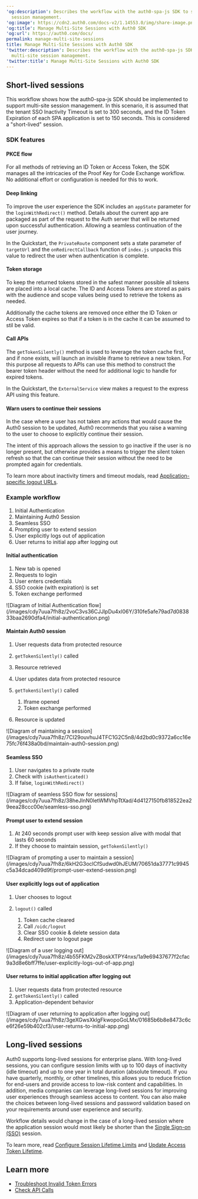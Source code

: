 ---
'og:description': Describes the workflow with the auth0-spa-js SDK to support multi-site
  session management.
'og:image': https://cdn2.auth0.com/docs-v2/1.14553.0/img/share-image.png
'og:title': Manage Multi-Site Sessions with Auth0 SDK
'og:url': https://auth0.com/docs/
permalink: manage-multi-site-sessions
title: Manage Multi-Site Sessions with Auth0 SDK
'twitter:description': Describes the workflow with the auth0-spa-js SDK to support
  multi-site session management.
'twitter:title': Manage Multi-Site Sessions with Auth0 SDK
---
## Short-lived sessions

This workflow shows how the auth0-spa-js SDK should be implemented to support multi-site session management. In this scenario, it is assumed that the tenant <Tooltip tip="Single Sign-On (SSO): Service that, after a user logs into one applicaton, automatically logs that user in to other applications." cta="View Glossary" href="/docs/glossary?term=SSO">SSO</Tooltip> Inactivity Timeout is set to 300 seconds, and the <Tooltip tip="ID Token: Credential meant for the client itself, rather than for accessing a resource." cta="View Glossary" href="/docs/glossary?term=ID+Token">ID Token</Tooltip> Expiration of each SPA application is set to 150 seconds. This is considered a "short-lived" session.

### SDK features

#### PKCE flow

For all methods of retrieving an ID Token or <Tooltip tip="Access Token: Authorization credential, in the form of an opaque string or JWT, used to access an API." cta="View Glossary" href="/docs/glossary?term=Access+Token">Access Token</Tooltip>, the SDK manages all the intricacies of the Proof Key for Code Exchange workflow. No additional effort or configuration is needed for this to work.

#### Deep linking

To improve the user experience the SDK includes an `appState` parameter for the `loginWithRedirect()` method. Details about the current app are packaged as part of the request to the Auth server that will be returned upon successful authentication. Allowing a seamless continuation of the user journey.

In the Quickstart, the `PrivateRoute` component sets a state parameter of `targetUrl` and the `onRedirectCallback` function of `index.js` unpacks this value to redirect the user when authentication is complete.

#### Token storage

To keep the returned tokens stored in the safest manner possible all tokens are placed into a local cache. The ID and Access Tokens are stored as pairs with the <Tooltip tip="Audience: Unique identifier of the audience for an issued token. Named aud in a token, its value contains the ID of either an application (Client ID) for an ID Token or an API (API Identifier) for an Access Token." cta="View Glossary" href="/docs/glossary?term=audience">audience</Tooltip> and scope values being used to retrieve the tokens as needed.

Additionally the cache tokens are removed once either the ID Token or Access Token expires so that if a token is in the cache it can be assumed to stil be valid.

#### Call APIs

The `getTokenSilently()` method is used to leverage the token cache first, and if none exists, will launch an invisible iframe to retrieve a new token. For this purpose all requests to APIs can use this method to construct the bearer token header without the need for additional logic to handle for expired tokens.

In the Quickstart, the `ExternalService` view makes a request to the express API using this feature.

#### Warn users to continue their sessions

In the case where a user has not taken any actions that would cause the Auth0 session to be updated, Auth0 recommends that you raise a warning to the user to choose to explicitly continue their session.

The intent of this approach allows the session to go inactive if the user is no longer present, but otherwise provides a means to trigger the silent token refresh so that the can continue their session without the need to be prompted again for credentials.

To learn more about inactivity timers and timeout modals, read [Application-specific logout URLs](/docs/manage-users/sessions/configure-session-lifetime-settings).

### Example workflow

1. Initial Authentication
2. Maintaining Auth0 Session
3. Seamless SSO
4. Prompting user to extend session
5. User explicitly logs out of application
6. User returns to initial app after logging out

#### Initial authentication

1. New tab is opened
2. Requests to login
3. User enters credentials
4. SSO cookie (with expiration) is set
5. Token exchange performed

<Frame>![Diagram of Initial Authentication flow](/images/cdy7uua7fh8z/2voC3vs36CJJlpDu4xl06Y/310fe5afe79ad7d083833baa2690dfa4/initial-authentication.png)</Frame>

#### Maintain Auth0 session

1. User requests data from protected resource
2. `getTokenSilently()` called
3. Resource retrieved
4. User updates data from protected resource
5. `getTokenSilently()` called

   1. Iframe opened
   2. Token exchange performed
6. Resource is updated

<Frame>![Diagram of maintaining a session](/images/cdy7uua7fh8z/7CI29ouvhuJ4TFC1G2C5n8/4d2bd0c9372a6cc16e75fc76f438a0bd/maintain-auth0-session.png)</Frame>

#### Seamless SSO

1. User navigates to a private route
2. Check with `isAuthenticated()`
3. If false, `loginWithRedirect()`

<Frame>![Diagram of seamless SSO flow for sessions](/images/cdy7uua7fh8z/38heJlnN0letWMVhpTtXad/4d4127150fb818522ea29eea28ccc00e/seamless-sso.png)</Frame>

#### Prompt user to extend session

1. At 240 seconds prompt user with keep session alive with modal that lasts 60 seconds
2. If they choose to maintain session, `getTokenSilently()`

<Frame>![Diagram of prompting a user to maintain a session](/images/cdy7uua7fh8z/6kH2G3oclCfSudwd0hJEUM/70651da37771c9945c5a34dcad409d9f/prompt-user-extend-session.png)</Frame>

#### User explicitly logs out of application

1. User chooses to logout
2. `logout()` called

   1. Token cache cleared
   2. Call `/oidc/logout`
   3. Clear SSO cookie & delete session data
   4. Redirect user to logout page

<Frame>![Diagram of a user logging out](/images/cdy7uua7fh8z/4b55FKM2vZBoskXTPY4nxs/1a9e69437677f2cfac9a3d8e6bff7ffe/user-explicitly-logs-out-of-app.png)</Frame>

#### User returns to initial application after logging out

1. User requests data from protected resource
2. `getTokenSilently()` called
3. Application-dependent behavior

<Frame>![Diagram of user returning to application after logging out](/images/cdy7uua7fh8z/3geXGwsXkIgFkwopoGoLMx/01685b6b8e8473c6ce6f26e59b402cf3/user-returns-to-initial-app.png)</Frame>

## Long-lived sessions

Auth0 supports long-lived sessions for enterprise plans. With long-lived sessions, you can configure session limits with up to 100 days of inactivity (idle timeout) and up to one year in total duration (absolute timeout). If you have quarterly, monthly, or other timelines, this allows you to reduce friction for end-users and provide access to low-risk content and capabilities. In addition, media companies can leverage long-lived sessions for improving user experiences through seamless access to content. You can also make the choices between long-lived sessions and password validation based on your requirements around user experience and security.

Workflow details would change in the case of a long-lived session where the application session would most likely be shorter than the [Single Sign-on (SSO)](/docs/authenticate/single-sign-on) session.

To learn more, read [Configure Session Lifetime Limits](/docs/manage-users/sessions/configure-session-lifetime-settings) and [Update Access Token Lifetime](/docs/secure/tokens/access-tokens/update-access-token-lifetime).

##

## Learn more

* [Troubleshoot Invalid Token Errors](/docs/troubleshoot/basic-issues/invalid-token-errors)
* [Check API Calls](/docs/troubleshoot/authentication-issues/check-api-calls)